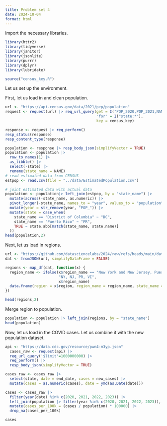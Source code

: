 ```yaml
---
title: Problem set 4
date: 2024-10-04
format: html
---
```


Import the necessary libraries. 
```r
library(httr2)
library(tidyverse)
library(janitor)
library(jsonlite)
library(purrr)
library(dplyr)
library(lubridate)

source("census_key.R")
```

Let us set up the environment. 

First, let us load in and clean population.
```r
url <- "https://api.census.gov/data/2021/pep/population"
request <- request(url) |> req_url_query(get = I("POP_2020,POP_2021,NAME"),
                                         'for' = I("state:*"),
                                         key = census_key)

response <- request |> req_perform()
resp_status(response)
resp_content_type(response)

population <- response |> resp_body_json(simplifyVector = TRUE)
population <- population |>
  row_to_names(1) |>
  as_tibble() |>
  select(-state) |>
  rename(state_name = NAME) 
# read estimated data from CENSUS
estpop <- read.csv(file = "../data/EstimatedPopulation.csv")

# joint estimated data with actual data
population <- population|> left_join(estpop, by = "state_name") |>
  mutate(across(-state_name, as.numeric)) |>
  pivot_longer(-state_name, names_to = "year", values_to = "population") |>
  mutate(year = str_remove(year, "POP_")) |>
  mutate(state = case_when(
    state_name == "District of Columbia" ~ "DC",
    state_name == "Puerto Rico" ~ "PR",
    TRUE ~ state.abb[match(state_name, state.name)]
  ))
head(population,2)
```

Next, let us load in regions. 
```r
url <- "https://github.com/datasciencelabs/2024/raw/refs/heads/main/data/regions.json"
dat <- fromJSON(url, simplifyDataFrame = FALSE)

regions <- map_df(dat, function(x) {
  region_name <- ifelse(x$region_name == "New York and New Jersey, Puerto Rico, Virgin Islands", 
                        "NY, NJ, PR, VI", 
                        x$region_name)
  data.frame(region = x$region, region_name = region_name, state_name = x$states)
})

head(regions,2)
```

Merge region to population. 
```r
population <- population |> left_join(regions, by = "state_name")
head(population)
```

Now, let us load in the COVID cases. Let us combine it with the new population dataset. 
```r
api <- "https://data.cdc.gov/resource/pwn4-m3yp.json"
  cases_raw <- request(api) |> 
  req_url_query('$limit'=1000000000) |>
  req_perform() |>
  resp_body_json(simplifyVector = TRUE)

cases_raw <- cases_raw |>
  select(state, date = end_date, cases = new_cases) |>
  mutate(cases = as.numeric(cases), date = ymd(as.Date(date)))

cases <- cases_raw |>
  filter(year(date) %in% c(2020, 2021, 2022, 2023)) |>
  left_join(population |> filter(year %in% c(2020, 2021, 2022, 2023)), by = c("state" = "state")) |>
  mutate(cases_per_100k = (cases / population) * 100000) |>
  drop_na(cases_per_100k)

cases
```
